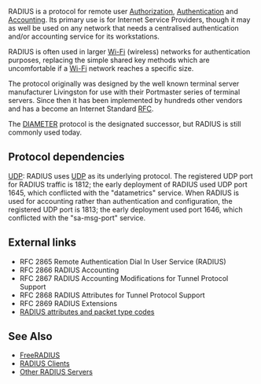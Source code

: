 RADIUS is a protocol for remote user [[Authorization]], [[Authentication]] and [[Accounting]]. Its primary use is for Internet Service Providers, though it may as well be used on any network that needs a centralised authentication and/or accounting service for its workstations.

RADIUS is often used in larger [[Wi-Fi]] (wireless) networks for authentication purposes, replacing the simple shared key methods which are uncomfortable if a [[Wi-Fi]] network reaches a specific size.

The protocol originally was designed by the well known terminal server manufacturer Livingston for use with their Portmaster series of terminal servers. Since then it has been implemented by hundreds other vendors and has a become an Internet Standard [[RFC]].

The [[DIAMETER]] protocol is the designated successor, but RADIUS is still commonly used today.

== Protocol dependencies ==

[[UDP]]: RADIUS uses [[UDP]] as its underlying protocol. The registered UDP port for RADIUS traffic is 1812; the early deployment of RADIUS used UDP port 1645, which conflicted with the "datametrics" service.  When RADIUS is used for accounting rather than authentication and configuration, the registered UDP port is 1813; the early deployment used port 1646, which conflicted with the "sa-msg-port" service.

== External links ==

* RFC 2865 Remote Authentication Dial In User Service (RADIUS)
* RFC 2866 RADIUS Accounting
* RFC 2867 RADIUS Accounting Modifications for Tunnel Protocol Support
* RFC 2868 RADIUS Attributes for Tunnel Protocol Support
* RFC 2869 RADIUS Extensions
* [http://www.iana.org/assignments/radius-types RADIUS attributes and packet type codes]

== See Also ==

* [http://www.freeradius.org/ FreeRADIUS]
* [[RADIUS Clients]]
* [[Other RADIUS Servers]]
